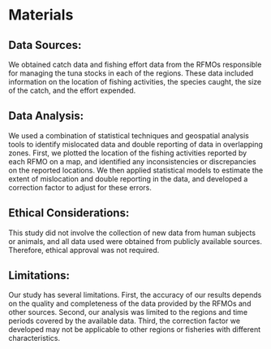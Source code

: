 # Materials

## Data Sources:

We obtained catch data and fishing effort data from the RFMOs responsible for managing the tuna stocks in each of the regions. These data included information on the location of fishing activities, the species caught, the size of the catch, and the effort expended.

## Data Analysis:

We used a combination of statistical techniques and geospatial analysis tools to identify mislocated data and double reporting of data in overlapping zones. First, we plotted the location of the fishing activities reported by each RFMO on a map, and identified any inconsistencies or discrepancies on the reported locations. We then applied statistical models to estimate the extent of mislocation and double reporting in the data, and developed a correction factor to adjust for these errors.

## Ethical Considerations:

This study did not involve the collection of new data from human subjects or animals, and all data used were obtained from publicly available sources. Therefore, ethical approval was not required.

## Limitations:

Our study has several limitations. First, the accuracy of our results depends on the quality and completeness of the data provided by the RFMOs and other sources. Second, our analysis was limited to the regions and time periods covered by the available data. Third, the correction factor we developed may not be applicable to other regions or fisheries with different characteristics.




